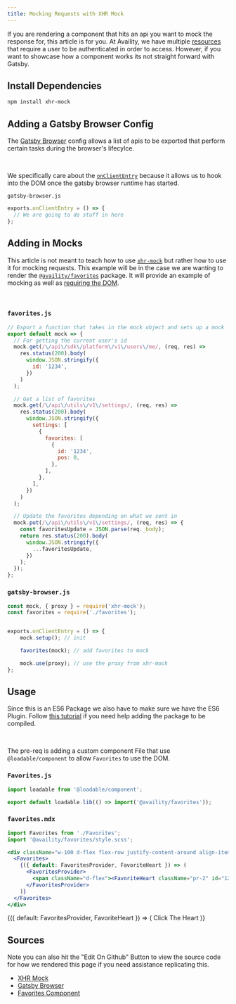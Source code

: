 ```yaml
---
title: Mocking Requests with XHR Mock
---
```


If you are rendering a component that hits an api you want to mock the response for, this article is for you. At Availity,
we have multiple [resources](https://availity.github.io/sdk-js/api/definitions/) that require a user to be authenticated in order to access. However, if you want to showcase how
a component works its not straight forward with Gatsby.

## Install Dependencies

```bash
npm install xhr-mock
```

## Adding a Gatsby Browser Config

The [Gatsby Browser](https://www.gatsbyjs.org/docs/browser-apis/) config allows a list of apis to be exported that perform certain tasks during the browser's lifecylce.

<br />

We specifically care about the [`onClientEntry`](https://www.gatsbyjs.org/docs/browser-apis/#onClientEntry) because it allows us to hook into the DOM once the gatsby browser runtime has started.

`gatsby-browser.js`

```js
exports.onClientEntry = () => {
  // We are going to do stuff in here
};
```

## Adding in Mocks

This article is not meant to teach how to use [`xhr-mock`](https://www.npmjs.com/package/xhr-mock) but rather how to use it for mocking requests. This example will be in the case we are wanting to render the [`@availity/favorites`](https://availity.github.io/availity-react/components/favorites/) package. It will provide an example of mocking as well as [requiring the DOM](/essentials/react/#components-requiring-the-dom).

<br />

### `favorites.js`

```js
// Export a function that takes in the mock object and sets up a mock
export default mock => {
  // For getting the current user's id
  mock.get(/\/api\/sdk\/platform\/v1\/users\/me/, (req, res) =>
    res.status(200).body(
      window.JSON.stringify({
        id: '1234',
      })
    )
  );

  // Get a list of favorites
  mock.get(/\/api\/utils\/v1\/settings/, (req, res) =>
    res.status(200).body(
      window.JSON.stringify({
        settings: [
          {
            favorites: [
              {
                id: '1234',
                pos: 0,
              },
            ],
          },
        ],
      })
    )
  );

  // Update the favorites depending on what we sent in
  mock.put(/\/api\/utils\/v1\/settings/, (req, res) => {
    const favoritesUpdate = JSON.parse(req._body);
    return res.status(200).body(
      window.JSON.stringify({
        ...favoritesUpdate,
      })
    );
  });
};
```

### `gatsby-browser.js`

```js
const mock, { proxy } = require('xhr-mock');
const favorites = require('./favorites');


exports.onClientEntry = () => {
    mock.setup(); // init

    favorites(mock); // add favorites to mock

    mock.use(proxy); // use the proxy from xhr-mock
};
```

## Usage

Since this is an ES6 Package we also have to make sure we have the ES6 Plugin. Follow [this tutorial](/essentials/react/#es6-components) if you need help adding the package to be compiled.

<br />

The pre-req is adding a custom component File that use `@loadable/component` to allow `Favorites` to use the DOM.

### `Favorites.js`

```jsx
import loadable from '@loadable/component';

export default loadable.lib(() => import('@availity/favorites'));
```

### `favorites.mdx`

```jsx
import Favorites from './Favorites';
import '@availity/favorites/style.scss';

<div className="w-100 d-flex flex-row justify-content-around align-items-center">
  <Favorites>
    {({ default: FavoritesProvider, FavoriteHeart }) => (
      <FavoritesProvider>
        <span className="d-flex"><FavoriteHeart className="pr-2" id="123456" />Click The Heart</span>
      </FavoritesProvider>
    )}
  </Favorites>
</div>
```


<div className="w-100 d-flex flex-row justify-content-around align-items-center">
  <Favorites>
    {({ default: FavoritesProvider, FavoriteHeart }) => (
      <FavoritesProvider>
        <span className="d-flex"><FavoriteHeart className="pr-2" id="123456" />Click The Heart</span>
      </FavoritesProvider>
    )}
  </Favorites>
</div>


## Sources
Note you can also hit the "Edit On Github" Button to view the source code for how we rendered this page if you need assistance replicating this.
- [XHR Mock](https://www.npmjs.com/package/xhr-mock)
- [Gatsby Browser](https://www.gatsbyjs.org/docs/browser-apis)
- [Favorites Component](https://availity.github.io/availity-react/components/favorites/)